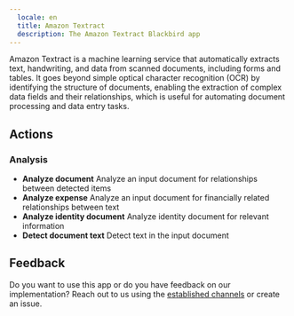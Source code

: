 ```yaml
---
  locale: en
  title: Amazon Textract
  description: The Amazon Textract Blackbird app
---
```


<LinkCard title="View on Github" target="_blank" href="https://github.com/bb-io/AmazonTextract" icon="github" />

Amazon Textract is a machine learning service that automatically extracts text, handwriting, and data from scanned documents, including forms and tables. It goes beyond simple optical character recognition (OCR) by identifying the structure of documents, enabling the extraction of complex data fields and their relationships, which is useful for automating document processing and data entry tasks.

## Actions

### Analysis
- **Analyze document** Analyze an input document for relationships between detected items
- **Analyze expense** Analyze an input document for financially related relationships between text
- **Analyze identity document** Analyze identity document for relevant information
- **Detect document text** Detect text in the input document

## Feedback

Do you want to use this app or do you have feedback on our implementation? Reach out to us using the [established channels](https://www.blackbird.io/) or create an issue.

